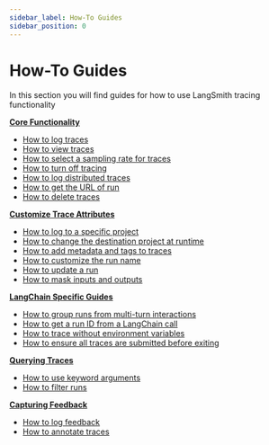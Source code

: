 ```yaml
---
sidebar_label: How-To Guides
sidebar_position: 0
---
```


# How-To Guides

In this section you will find guides for how to use LangSmith tracing functionality

**[Core Functionality](faq/logging_and_viewing)**

- [How to log traces](faq/logging_and_viewing#logging-traces)
- [How to view traces](faq/logging_and_viewing#viewing-traces)
- [How to select a sampling rate for traces](faq/logging_and_viewing#setting-a-sampling-rate-for-tracing)
- [How to turn off tracing](faq/logging_and_viewing#turning-off-tracing)
- [How to log distributed traces](faq/logging_and_viewing#distributed-tracing)
- [How to get the URL of run](faq/logging_and_viewing#getting-the-url-of-a-logged-run)
- [How to delete traces](faq/logging_and_viewing#deleting-traces-in-a-project)

**[Customize Trace Attributes](faq/customizing_trace_attributes)**

- [How to log to a specific project](faq/customizing_trace_attributes#logging-to-a-specific-project)
- [How to change the destination project at runtime](faq/customizing_trace_attributes#changing-the-destination-project-at-runtime)
- [How to add metadata and tags to traces](faq/customizing_trace_attributes#adding-metadata-and-tags-to-traces)
- [How to customize the run name](faq/customizing_trace_attributes#customizing-the-run-name)
- [How to update a run](faq/customizing_trace_attributes#updating-a-run)
- [How to mask inputs and outputs](faq/customizing_trace_attributes#masking-inputs-and-outputs)

**[LangChain Specific Guides](faq/langchain_specific_guides)**

- [How to group runs from multi-turn interactions](faq/langchain_specific_guides#grouping-runs-from-multi-turn-interactions)
- [How to get a run ID from a LangChain call](faq/langchain_specific_guides#getting-a-run-id-from-a-langchain-call)
- [How to trace without environment variables](faq/langchain_specific_guides#tracing-without-environment-variables)
- [How to ensure all traces are submitted before exiting](faq/langchain_specific_guides#ensuring-all-traces-are-submitted-before-exiting)

**[Querying Traces](faq/querying_traces)**

- [How to use keyword arguments](faq/querying_traces#using-keyword-arguments)
- [How to filter runs](faq/querying_traces#run-filtering)

**[Capturing Feedback](faq/logging_feedback)**

- [How to log feedback](faq/logging_feedback#collecting-feedback-programmatically)
- [How to annotate traces](faq/logging_feedback#annotating-traces-with-feedback)
